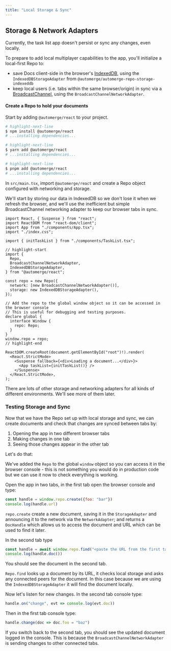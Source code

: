 ```yaml
---
title: "Local Storage & Sync"
---
```



## Storage & Network Adapters

Currently, the task list app doesn't persist or sync any changes, even locally.

To prepare to add local multiplayer capabilities to the app, you'll initialize a local-first Repo to:

- save Docs client-side in the browser's [IndexedDB](https://developer.mozilla.org/en-US/docs/Web/API/IndexedDB_API), using the `IndexedDBStorageAdapter` from `@automerge/automerge-repo-storage-indexeddb`
- keep local users (i.e. tabs within the same browser/origin) in sync via a [BroadcastChannel](https://developer.mozilla.org/en-US/docs/Web/API/Broadcast_Channel_API), using the `BroadcastChannelNetworkAdapter`.

<Exercise>

#### Create a Repo to hold your documents

Start by adding `@automerge/react` to your project.

<Tabs>
<TabItem value="npm" label="npm">

```bash
# highlight-next-line
$ npm install @automerge/react
# ...installing dependencies...
```

</TabItem>
<TabItem value="yarn" label="yarn">

```bash
# highlight-next-line
$ yarn add @automerge/react
# ...installing dependencies...
```

</TabItem>
<TabItem value="pnpm" label="pnpm">

```bash
# highlight-next-line
$ pnpm add @automerge/react
# ...installing dependencies...
```

</TabItem>
</Tabs>

In `src/main.tsx`, import `@automerge/react` and create a Repo object configured with networking and storage.

We'll start by storing our data in IndexedDB so we don't lose it when we refresh the browser, and we'll use the inefficient but simple BroadcastChannel networking adapter to keep our browser tabs in sync.

```tsx title="src/main.tsx"
import React, { Suspense } from "react";
import ReactDOM from "react-dom/client";
import App from "./components/App.tsx";
import "./index.css";

import { initTaskList } from "./components/TaskList.tsx";

// highlight-start
import {
  Repo,
  BroadcastChannelNetworkAdapter,
  IndexedDBStorageAdapter,
} from "@automerge/react";

const repo = new Repo({
  network: [new BroadcastChannelNetworkAdapter()],
  storage: new IndexedDBStorageAdapter(),
});

// Add the repo to the global window object so it can be accessed in the browser console
// This is useful for debugging and testing purposes.
declare global {
  interface Window {
    repo: Repo;
  }
}
window.repo = repo;
// highlight-end

ReactDOM.createRoot(document.getElementById("root")!).render(
  <React.StrictMode>
    <Suspense fallback={<div>Loading a document...</div>}>
      <App taskList={initTaskList()} />
    </Suspense>
  </React.StrictMode>,
);
```

There are lots of other storage and networking adapters for all kinds of different environments. We'll see more of them later.

</Exercise>

### Testing Storage and Sync

Now that we have the Repo set up with local storage and sync, we can create documents and check that changes are synced between tabs by:

1. Opening the app in two different browser tabs
2. Making changes in one tab
3. Seeing those changes appear in the other tab

Let's do that:

We've added the `Repo` to the global `window` object so you can access it in the browser console - this is not something you would do in production code but we can use it now to check everything is working.

Open the app in two tabs, in the first tab open the browser console and type:

```js
const handle = window.repo.create({foo: "bar"})
console.log(handle.url)
```

`repo.create` create a new document, saving it in the `StorageAdapter` and announcing it to the network via the `NetworkAdapter`; and returns a `DocHandle` which allows us to access the document and URL which can be used to find it later.

In the second tab type

```js
const handle = await window.repo.find("<paste the URL from the first tab here>")
console.log(handle.doc())
```

You should see the document in the second tab.

`Repo.find` looks up a document by its URL, it checks local storage and asks any connected peers for the document. In this case because we are using the `IndexedDBStorageAdapter` it will find the document locally.

Now let's listen for new changes. In the second tab console type:

```js
handle.on("change", evt => console.log(evt.doc))
```

Then in the first tab console type:

```js
handle.change(doc => doc.foo = "baz")
```

If you switch back to the second tab, you should see the updated document logged in the console. This is because the `BroadcastChannelNetworkAdapter` is sending changes to other connected tabs.
